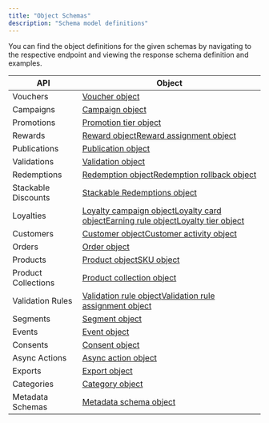 ```yaml
---
title: "Object Schemas"
description: "Schema model definitions"
---
```


You can find the object definitions for the given schemas by navigating to the respective endpoint and viewing the response schema definition and examples.

| **API**             | **Object**                                                                                                                                                                                                                   |
| ------------------- | ---------------------------------------------------------------------------------------------------------------------------------------------------------------------------------------------------------------------------- |
| Vouchers            | [Voucher object](/reference/voucher-object)                                                                                                                                                                                  |
| Campaigns           | [Campaign object](/reference/campaign-object)                                                                                                                                                                                |
| Promotions          | [Promotion tier object](/reference/promotion-tier-object)                                                                                                                                                                    |
| Rewards             | [Reward object](/reference/reward-object)[Reward assignment object](/reference/reward-assignment-object)                                                                                                                     |
| Publications        | [Publication object](/reference/publication-object)                                                                                                                                                                          |
| Validations         | [Validation object](/reference/validation-object)                                                                                                                                                                            |
| Redemptions         | [Redemption object](/reference/redemption-object)[Redemption rollback object](/reference/rollback-redemption-object)                                                                                                         |
| Stackable Discounts | [Stackable Redemptions object](/reference/stackable-redemptions-object)                                                                                                                                                      |
| Loyalties           | [Loyalty campaign object](/reference/loyalty-campaign-object)[Loyalty card object](/reference/loyalty-card-object)[Earning rule object](/reference/earning-rule-object)[Loyalty tier object](/reference/loyalty-tier-object) |
| Customers           | [Customer object](/reference/customer-object)[Customer activity object](/reference/customer-activity-object)                                                                                                                 |
| Orders              | [Order object](/reference/order-object)                                                                                                                                                                                      |
| Products            | [Product object](/reference/product-object)[SKU object](/reference/sku-object)                                                                                                                                               |
| Product Collections | [Product collection object](/reference/product-collection-object)                                                                                                                                                            |
| Validation Rules    | [Validation rule object](/reference/validation-rule-object)[Validation rule assignment object](/reference/validation-rule-assignment-object)                                                                                 |
| Segments            | [Segment object](/reference/customer-segment-object)                                                                                                                                                                         |
| Events              | [Event object](/reference/custom-event-object)                                                                                                                                                                               |
| Consents            | [Consent object](/reference/consents-object)                                                                                                                                                                                 |
| Async Actions       | [Async action object](/reference/async-action-object)                                                                                                                                                                        |
| Exports             | [Export object](/reference/export-object)                                                                                                                                                                                    |
| Categories          | [Category object](/reference/category-object)                                                                                                                                                                                |
| Metadata Schemas    | [Metadata schema object](/reference/metadata-schema-object)                                                                                                                                                                  |
